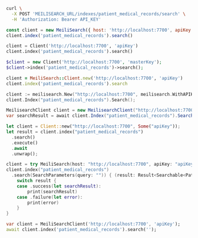 <CodeGroup>

```bash cURL
curl \
  -X POST 'MEILISEARCH_URL/indexes/patient_medical_records/search' \
  -H 'Authorization: Bearer API_KEY'
```

```javascript JS
const client = new MeiliSearch({ host: 'http://localhost:7700', apiKey: 'apiKey' })
client.index('patient_medical_records').search()
```

```python Python
client = Client('http://localhost:7700', 'apiKey')
client.index('patient_medical_records').search()
```

```php PHP
$client = new Client('http://localhost:7700', 'masterKey');
$client->index('patient_medical_records')->search();
```

```ruby Ruby
client = MeiliSearch::Client.new('http://localhost:7700', 'apiKey')
client.index('patient_medical_records').search
```

```go Go
client := meilisearch.New("http://localhost:7700", meilisearch.WithAPIKey("masterKey"))
client.Index("patient_medical_records").Search();
```

```csharp C#
MeilisearchClient client = new MeilisearchClient("http://localhost:7700", "apiKey");
var searchResult = await client.Index("patient_medical_records").SearchAsync<Patient>();
```

```rust Rust
let client = Client::new("http://localhost:7700", Some("apiKey"));
let result = client.index("patient_medical_records")
  .search()
  .execute()
  .await
  .unwrap();
```

```swift Swift
client = try MeiliSearch(host: "http://localhost:7700", apiKey: "apiKey")
client.index("patient_medical_records")
  .search(SearchParameters(query: "")) { (result: Result<Searchable<Patient>, Swift.Error>) in
    switch result {
    case .success(let searchResult):
        print(searchResult)
    case .failure(let error):
        print(error)
    }
}
```

```dart Dart
var client = MeiliSearchClient('http://localhost:7700', 'apiKey');
await client.index('patient_medical_records').search('');
```
</CodeGroup>